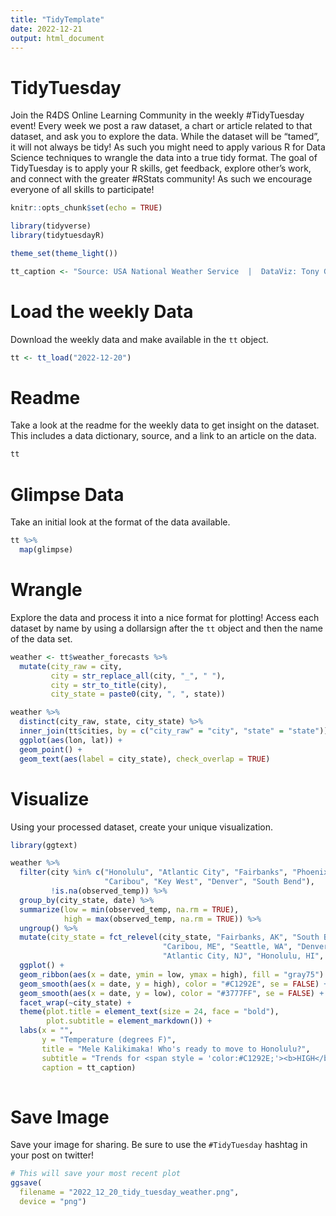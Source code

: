 ```yaml
---
title: "TidyTemplate"
date: 2022-12-21
output: html_document
---
```


# TidyTuesday

Join the R4DS Online Learning Community in the weekly #TidyTuesday event!
Every week we post a raw dataset, a chart or article related to that dataset, and ask you to explore the data.
While the dataset will be “tamed”, it will not always be tidy! As such you might need to apply various R for Data Science techniques to wrangle the data into a true tidy format.
The goal of TidyTuesday is to apply your R skills, get feedback, explore other’s work, and connect with the greater #RStats community!
As such we encourage everyone of all skills to participate!

```r

knitr::opts_chunk$set(echo = TRUE)

library(tidyverse)
library(tidytuesdayR)

theme_set(theme_light())

tt_caption <- "Source: USA National Weather Service  |  DataViz: Tony Galvan  |  Twitter: @GDataScience1  |  #TidyTuesday"

```

# Load the weekly Data

Download the weekly data and make available in the `tt` object.

```r

tt <- tt_load("2022-12-20")

```


# Readme

Take a look at the readme for the weekly data to get insight on the dataset.
This includes a data dictionary, source, and a link to an article on the data.

```r

tt

```


# Glimpse Data

Take an initial look at the format of the data available.

```r

tt %>% 
  map(glimpse)

```

# Wrangle

Explore the data and process it into a nice format for plotting! Access each dataset by name by using a dollarsign after the `tt` object and then the name of the data set.

```r

weather <- tt$weather_forecasts %>%
  mutate(city_raw = city,
         city = str_replace_all(city, "_", " "),
         city = str_to_title(city),
         city_state = paste0(city, ", ", state))

weather %>%
  distinct(city_raw, state, city_state) %>%
  inner_join(tt$cities, by = c("city_raw" = "city", "state" = "state")) %>%
  ggplot(aes(lon, lat)) +
  geom_point() +
  geom_text(aes(label = city_state), check_overlap = TRUE)

```


# Visualize

Using your processed dataset, create your unique visualization.

```r

library(ggtext)

weather %>%
  filter(city %in% c("Honolulu", "Atlantic City", "Fairbanks", "Phoenix", "Seattle", 
                     "Caribou", "Key West", "Denver", "South Bend"),
         !is.na(observed_temp)) %>%
  group_by(city_state, date) %>%
  summarize(low = min(observed_temp, na.rm = TRUE),
            high = max(observed_temp, na.rm = TRUE)) %>%
  ungroup() %>%
  mutate(city_state = fct_relevel(city_state, "Fairbanks, AK", "South Bend, IN",
                                  "Caribou, ME", "Seattle, WA", "Denver, CO", 
                                  "Atlantic City, NJ", "Honolulu, HI", "Phoenix, AZ")) %>%
  ggplot() +
  geom_ribbon(aes(x = date, ymin = low, ymax = high), fill = "gray75") +
  geom_smooth(aes(x = date, y = high), color = "#C1292E", se = FALSE) +
  geom_smooth(aes(x = date, y = low), color = "#3777FF", se = FALSE) +
  facet_wrap(~city_state) +
  theme(plot.title = element_text(size = 24, face = "bold"),
        plot.subtitle = element_markdown()) +
  labs(x = "",
       y = "Temperature (degrees F)",
       title = "Mele Kalikimaka! Who's ready to move to Honolulu?",
       subtitle = "Trends for <span style = 'color:#C1292E;'><b>HIGH</b></span> and <span style = 'color:#3777FF;'><b>LOW</b></span> temperatures (with <span style = 'color:gray60;'><b>ACTUALS</b></span>): 1/30/2021 - 6/1/2022",
       caption = tt_caption)
  
```

# Save Image

Save your image for sharing. Be sure to use the `#TidyTuesday` hashtag in your post on twitter! 

```r

# This will save your most recent plot
ggsave(
  filename = "2022_12_20_tidy_tuesday_weather.png",
  device = "png")

```
